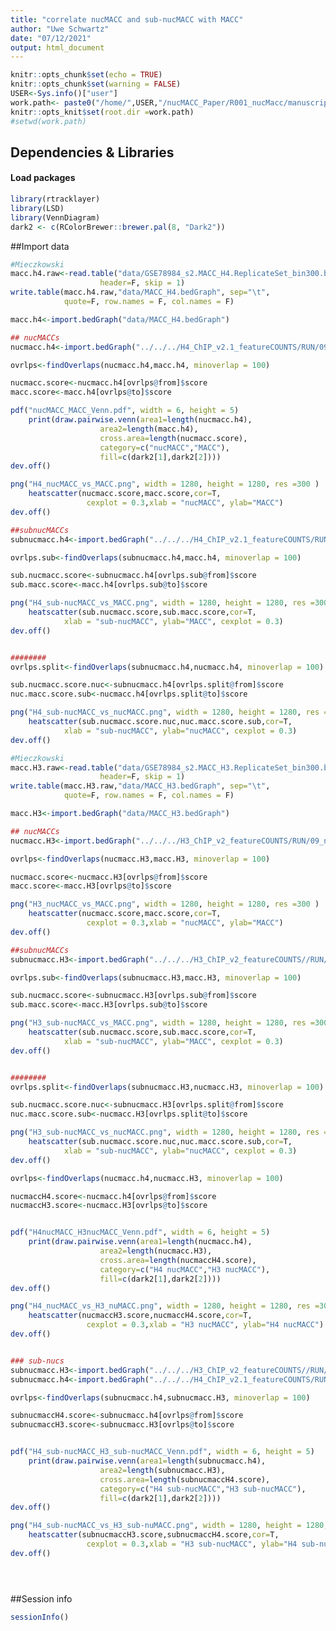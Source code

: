 ```yaml
---
title: "correlate nucMACC and sub-nucMACC with MACC"
author: "Uwe Schwartz"
date: "07/12/2021"
output: html_document
---
```


```r
knitr::opts_chunk$set(echo = TRUE)
knitr::opts_chunk$set(warning = FALSE)
USER<-Sys.info()["user"]
work.path<- paste0("/home/",USER,"/nucMACC_Paper/R001_nucMacc/manuscript_figures/Fig1/correlate2MACC/")
knitr::opts_knit$set(root.dir =work.path)
#setwd(work.path)
```

## Dependencies & Libraries

#### Load packages
```r
library(rtracklayer)
library(LSD)
library(VennDiagram)
dark2 <- c(RColorBrewer::brewer.pal(8, "Dark2"))
```

##Import data

```r
#Mieczkowski
macc.h4.raw<-read.table("data/GSE78984_s2.MACC_H4.ReplicateSet_bin300.bedGraph",
                    header=F, skip = 1)
write.table(macc.h4.raw,"data/MACC_H4.bedGraph", sep="\t",
            quote=F, row.names = F, col.names = F)

macc.h4<-import.bedGraph("data/MACC_H4.bedGraph")

## nucMACCs
nucmacc.h4<-import.bedGraph("../../../H4_ChIP_v2.1_featureCOUNTS/RUN/09_nucMACC/nucMACC_scores.bedgraph")

ovrlps<-findOverlaps(nucmacc.h4,macc.h4, minoverlap = 100)

nucmacc.score<-nucmacc.h4[ovrlps@from]$score
macc.score<-macc.h4[ovrlps@to]$score

pdf("nucMACC_MACC_Venn.pdf", width = 6, height = 5)
    print(draw.pairwise.venn(area1=length(nucmacc.h4),
                    area2=length(macc.h4),
                    cross.area=length(nucmacc.score),
                    category=c("nucMACC","MACC"),
                    fill=c(dark2[1],dark2[2])))
dev.off()

png("H4_nucMACC_vs_MACC.png", width = 1280, height = 1280, res =300 )
    heatscatter(nucmacc.score,macc.score,cor=T,
                 cexplot = 0.3,xlab = "nucMACC", ylab="MACC")
dev.off()

##subnucMACCs
subnucmacc.h4<-import.bedGraph("../../../H4_ChIP_v2.1_featureCOUNTS/RUN/10_sub-nucMACC/sub-nucMACC_scores.bedgraph")

ovrlps.sub<-findOverlaps(subnucmacc.h4,macc.h4, minoverlap = 100)

sub.nucmacc.score<-subnucmacc.h4[ovrlps.sub@from]$score
sub.macc.score<-macc.h4[ovrlps.sub@to]$score

png("H4_sub-nucMACC_vs_MACC.png", width = 1280, height = 1280, res =300 )
    heatscatter(sub.nucmacc.score,sub.macc.score,cor=T,
            xlab = "sub-nucMACC", ylab="MACC", cexplot = 0.3)
dev.off()


########
ovrlps.split<-findOverlaps(subnucmacc.h4,nucmacc.h4, minoverlap = 100)

sub.nucmacc.score.nuc<-subnucmacc.h4[ovrlps.split@from]$score
nuc.macc.score.sub<-nucmacc.h4[ovrlps.split@to]$score

png("H4_sub-nucMACC_vs_nucMACC.png", width = 1280, height = 1280, res =300 )
    heatscatter(sub.nucmacc.score.nuc,nuc.macc.score.sub,cor=T,
            xlab = "sub-nucMACC", ylab="nucMACC", cexplot = 0.3)
dev.off()
```


```r
#Mieczkowski
macc.H3.raw<-read.table("data/GSE78984_s2.MACC_H3.ReplicateSet_bin300.bedGraph",
                    header=F, skip = 1)
write.table(macc.H3.raw,"data/MACC_H3.bedGraph", sep="\t",
            quote=F, row.names = F, col.names = F)

macc.H3<-import.bedGraph("data/MACC_H3.bedGraph")

## nucMACCs
nucmacc.H3<-import.bedGraph("../../../H3_ChIP_v2_featureCOUNTS/RUN/09_nucMACC/nucMACC_scores.bedgraph")

ovrlps<-findOverlaps(nucmacc.H3,macc.H3, minoverlap = 100)

nucmacc.score<-nucmacc.H3[ovrlps@from]$score
macc.score<-macc.H3[ovrlps@to]$score

png("H3_nucMACC_vs_MACC.png", width = 1280, height = 1280, res =300 )
    heatscatter(nucmacc.score,macc.score,cor=T,
                 cexplot = 0.3,xlab = "nucMACC", ylab="MACC")
dev.off()

##subnucMACCs
subnucmacc.H3<-import.bedGraph("../../../H3_ChIP_v2_featureCOUNTS//RUN/10_sub-nucMACC/sub-nucMACC_scores.bedgraph")

ovrlps.sub<-findOverlaps(subnucmacc.H3,macc.H3, minoverlap = 100)

sub.nucmacc.score<-subnucmacc.H3[ovrlps.sub@from]$score
sub.macc.score<-macc.H3[ovrlps.sub@to]$score

png("H3_sub-nucMACC_vs_MACC.png", width = 1280, height = 1280, res =300 )
    heatscatter(sub.nucmacc.score,sub.macc.score,cor=T,
            xlab = "sub-nucMACC", ylab="MACC", cexplot = 0.3)
dev.off()


########
ovrlps.split<-findOverlaps(subnucmacc.H3,nucmacc.H3, minoverlap = 100)

sub.nucmacc.score.nuc<-subnucmacc.H3[ovrlps.split@from]$score
nuc.macc.score.sub<-nucmacc.H3[ovrlps.split@to]$score

png("H3_sub-nucMACC_vs_nucMACC.png", width = 1280, height = 1280, res =300 )
    heatscatter(sub.nucmacc.score.nuc,nuc.macc.score.sub,cor=T,
            xlab = "sub-nucMACC", ylab="nucMACC", cexplot = 0.3)
dev.off()
```


```r
ovrlps<-findOverlaps(nucmacc.h4,nucmacc.H3, minoverlap = 100)

nucmaccH4.score<-nucmacc.h4[ovrlps@from]$score
nucmaccH3.score<-nucmacc.H3[ovrlps@to]$score


pdf("H4nucMACC_H3nucMACC_Venn.pdf", width = 6, height = 5)
    print(draw.pairwise.venn(area1=length(nucmacc.h4),
                    area2=length(nucmacc.H3),
                    cross.area=length(nucmaccH4.score),
                    category=c("H4 nucMACC","H3 nucMACC"),
                    fill=c(dark2[1],dark2[2])))
dev.off()

png("H4_nucMACC_vs_H3_nuMACC.png", width = 1280, height = 1280, res =300 )
    heatscatter(nucmaccH3.score,nucmaccH4.score,cor=T,
                 cexplot = 0.3,xlab = "H3 nucMACC", ylab="H4 nucMACC")
dev.off()


### sub-nucs
subnucmacc.H3<-import.bedGraph("../../../H3_ChIP_v2_featureCOUNTS//RUN/10_sub-nucMACC/sub-nucMACC_scores.bedgraph")
subnucmacc.h4<-import.bedGraph("../../../H4_ChIP_v2.1_featureCOUNTS/RUN/10_sub-nucMACC/sub-nucMACC_scores.bedgraph")

ovrlps<-findOverlaps(subnucmacc.h4,subnucmacc.H3, minoverlap = 100)

subnucmaccH4.score<-subnucmacc.h4[ovrlps@from]$score
subnucmaccH3.score<-subnucmacc.H3[ovrlps@to]$score


pdf("H4_sub-nucMACC_H3_sub-nucMACC_Venn.pdf", width = 6, height = 5)
    print(draw.pairwise.venn(area1=length(subnucmacc.h4),
                    area2=length(subnucmacc.H3),
                    cross.area=length(subnucmaccH4.score),
                    category=c("H4 sub-nucMACC","H3 sub-nucMACC"),
                    fill=c(dark2[1],dark2[2])))
dev.off()

png("H4_sub-nucMACC_vs_H3_sub-nuMACC.png", width = 1280, height = 1280, res =300 )
    heatscatter(subnucmaccH3.score,subnucmaccH4.score,cor=T,
                 cexplot = 0.3,xlab = "H3 sub-nucMACC", ylab="H4 sub-nucMACC")
dev.off()





```



##Session info
```r
sessionInfo()
```



